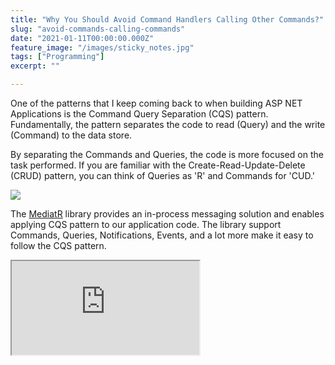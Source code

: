 ```yaml
---
title: "Why You Should Avoid Command Handlers Calling Other Commands?"
slug: "avoid-commands-calling-commands"
date: "2021-01-11T00:00:00.000Z"
feature_image: "/images/sticky_notes.jpg"
tags: ["Programming"]
excerpt: ""

---
```


One of the patterns that I keep coming back to when building ASP NET Applications is the Command Query Separation (CQS) pattern. Fundamentally, the pattern separates the code to read (Query) and the write (Command) to the data store.

By separating the Commands and Queries, the code is more focused on the task performed. If you are familiar with the Create-Read-Update-Delete (CRUD) pattern, you can think of Queries as 'R' and Commands for 'CUD.'

![](/images/cqrs_pattern.jpg)

The [MediatR](https://github.com/jbogard/MediatR) library provides an in-process messaging solution and enables applying CQS pattern to our application code. The library support Commands, Queries, Notifications, Events, and a lot more make it easy to follow the CQS pattern.

<iframe src="https://www.youtube.com/embed/XE1w52pNYr8" />

Let's see an example below of a Command handler for creating a new Order in an application.

The `CreateOrderCommand` is issued from the UI to create a new Order. The `CreateOrderHandler` handles this command and creates a new Order in the database, as shown below.

```csharp
public class CreateOrderHandler : IRequestHandler<CreateOrderCommand, Unit>
{
        private readonly IMediator _mediator;
        private readonly OrderContext _context;
    
        public CreateOrderHandler(IMediator mediator, OrderContext context)
        {
            _mediator = mediator;
            _context = context;
        }
    
            public async Task<Unit> Handle(
                CreateOrderCommand request, CancellationToken cancellationToken)
        {
            var order = request.ToOrder();
    
            _context.Order.Add(order);
            await _context.SaveChangesAsync();
    
            return Unit.Value;
        }
    }
``` 

The Problem
-----------

Now let's say that when a new Order is created, we need to send a notification to the Shipping department and send an Email.

The easiest way to implement this, one might think, is to add in two more commands - `SendShippingNotificationCommand` and `SendOrderEmailCommand` and invoke these commands from the `CreatedOrderHandler` as shown below.


```csharp
public async Task<Unit> Handle(
    CreateOrderCommand request, CancellationToken cancellationToken)
{
    var order = request.ToOrder(rep);

    _context.Order.Add(order);
    await _context.SaveChangesAsync();

    await _mediator.Send(new SendShippingNotificationCommand(order.Id));
    await _mediator.Send(new SendOrderEmailCommand(order.Id));

    return Unit.Value;
}
```

It works for now. As we build the application, let's say there are other code ways to create a new Order. e.g.

_Converting a Quote to an Order_  
_Manual Approval for Quotes that are above a certain price threshold etc._

Now these actions are to be modeled as different Command handlers - `QuoteToOrderHandler`, `ApproveQuotePriceHandler` etc. These handlers can easily read the Quote object and update the necessary properties to make it an Order.

But what about the side effects of creating an order? Sending notification to Shipping and sending an email?

We have to duplicate the calls to send the respective commands in both handlers above and in any more that creates a new order.

More than duplicating the code, we also need to keep track of the business processes to perform any time a new Order is created. It soon becomes a mess and hard to track.

Let's see how we can fix it!

Raise Domain Events
-------------------

The problem with the above code is that it is coupling the action and reaction of creating a new Order. We can easily separate this using the concept of Events - Domain Events to be more precise.

When an order is created, we can publish an Event - `OrderCreatedEvent`

```csharp
public class OrderCreatedEvent: INotification
{
        public OrderCreatedEvent(int id)
        {
            Id = id;
        }
    
        public int Id { get; }
    }
    
```
The handlers where an Order is created is no longer concerned about sending a shipping notification or email or anything else. All it does is to publish an event. This event is a Domain Event and is of importance to the business too.

If you notice the business talk, it will be When an Order is created, send a notification, an email, etc. So modeling our code as well around the event helps decouple these activities.


```csharp
public async Task<Unit> Handle(
    CreateOrderCommand request, CancellationToken cancellationToken)
{
    var order = request.ToOrder(rep);

    _context.Order.Add(order);
    await _context.SaveChangesAsync();

    await _mediator.Publish(new OrderCreatedEvent(order.Id));

      return Unit.Value;
}
```

For these Events, you can create zero or more handlers. The handlers can perform the business processes in reaction to the event.

In the below example, I have a single handler, which then invokes the other actions required when an Order is created.

```csharp
public class OrderCreatedEventHandler: INotificationHandler<OrderCreatedEvent>
{
        public Task Handle(OrderCreatedEvent orderEvent, CancellationToken cancellationToken)
        {
                await _mediator.Send(new SendShippingNotificationCommand(order.Id));
                await _mediator.Send(new SendOrderEmailCommand(order.Id));
        }
    }
```  

Depending on the application use-case, this can be split into multiple handlers and have each handler perform a specific action. MediatR supports different [Publish strategies](https://github.com/jbogard/MediatR/wiki#publish-strategies) that you can use.

With the code now decoupled using Events, we can raise an `OrderCreatedEvent` any time it happens and be assured that event handlers will invoke all the related business processes. We no longer have to duplicate this logic in multiple command handlers or track all the associated business processes.

So the next time you are invoking a command from another command handler, take a step back and think. Is there a Domain Event that to be extracted here? Raise that event and let that drive the business process associated with that event!

Avoid calling Commands from other Command Handlers!

_**Update:**_ Updated the pattern rightly to be CQS instead of CQRS as rightly pointed out by [David in the comments](http://disq.us/p/2i1jzgl).